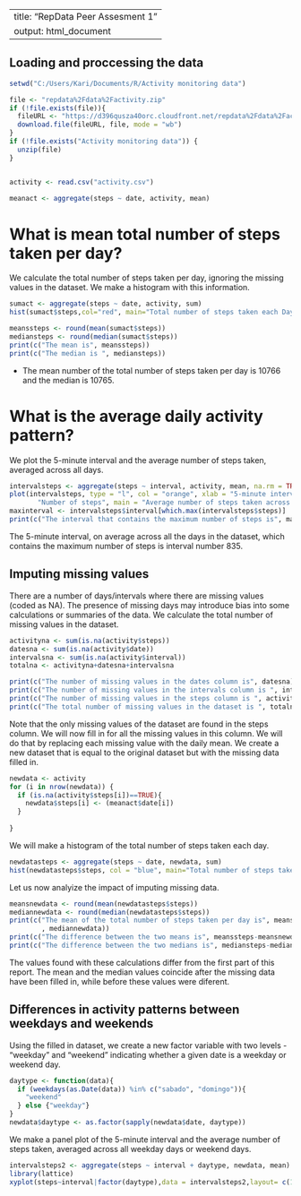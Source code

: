 
---
title: "RepData Peer Assesment 1"
output: html_document
---

## Loading and proccessing the data
```{r}
setwd("C:/Users/Kari/Documents/R/Activity monitoring data")

file <- "repdata%2Fdata%2Factivity.zip"
if (!file.exists(file)){
  fileURL <- "https://d396qusza40orc.cloudfront.net/repdata%2Fdata%2Factivity.zip"
  download.file(fileURL, file, mode = "wb")
}  
if (!file.exists("Activity monitoring data")) { 
  unzip(file) 
}


activity <- read.csv("activity.csv")

meanact <- aggregate(steps ~ date, activity, mean)
```

# What is mean total number of steps taken per day?
We calculate the total number of steps taken per day, ignoring the missing values in the dataset. 
We make a histogram with this information.

```{r}
sumact <- aggregate(steps ~ date, activity, sum)
hist(sumact$steps,col="red", main="Total number of steps taken each Day", xlab="Number of Steps")

meanssteps <- round(mean(sumact$steps))
mediansteps <- round(median(sumact$steps))
print(c("The mean is", meanssteps))
print(c("The median is ", mediansteps))
```
* The mean number of the total number of steps taken per day is 10766 and the median is 10765.


# What is the average daily activity pattern?
 
We plot the 5-minute interval and the average number of steps taken, averaged across all days.
```{r}
intervalsteps <- aggregate(steps ~ interval, activity, mean, na.rm = TRUE)
plot(intervalsteps, type = "l", col = "orange", xlab = "5-minute interval", ylab = 
       "Number of steps", main = "Average number of steps taken across all days")
maxinterval <- intervalsteps$interval[which.max(intervalsteps$steps)]
print(c("The interval that contains the maximum number of steps is", maxinterval))
```
The 5-minute interval, on average across all the days in the dataset, which contains the maximum number of steps is interval number 835.

## Imputing missing values

There are a number of days/intervals where there are missing values (coded as NA). The presence of missing days may introduce bias into some calculations or summaries of the data.
We calculate the total number of missing values in the dataset.

```{r}
activityna <- sum(is.na(activity$steps))
datesna <- sum(is.na(activity$date))
intervalsna <- sum(is.na(activity$interval))
totalna <- activityna+datesna+intervalsna

print(c("The number of missing values in the dates column is", datesna))
print(c("The number of missing values in the intervals column is ", intervalsna))
print(c("The number of missing values in the steps column is ", activityna))
print(c("The total number of missing values in the dataset is ", totalna))
```
Note that the only missing values of the dataset are found in the steps column. We will now fill in for all the missing values in this column. We will do that by replacing each missing value with the daily mean. We create a new dataset that is equal to the original dataset but with the missing data filled in.

```{r}
newdata <- activity
for (i in nrow(newdata)) {
  if (is.na(activity$steps[i])==TRUE){
    newdata$steps[i] <- (meanact$date[i])
  }
  
}
```

We will make a histogram of the total number of steps taken each day.
```{r}
newdatasteps <- aggregate(steps ~ date, newdata, sum)
hist(newdatasteps$steps, col = "blue", main="Total number of steps taken each Day", xlab="Number of Steps")
```

Let us now analyize the impact of imputing missing data.
```{r}
meansnewdata <- round(mean(newdatasteps$steps))
mediannewdata <- round(median(newdatasteps$steps))
print(c("The mean of the total number of steps taken per day is", meansnewdata, "The median is "
        , mediannewdata))
print(c("The difference between the two means is", meanssteps-meansnewdata))
print(c("The difference between the two medians is", mediansteps-mediannewdata))
```
The values found with these calculations differ from the first part of this report. The mean and the median values coincide after the missing data have been filled in, while before these values were diferent. 

## Differences in activity patterns between weekdays and weekends

Using the filled in dataset, we create a new factor variable with two levels - "weekday" and "weekend" indicating whether a given date is a weekday or weekend day.

```{r}
daytype <- function(data){
  if (weekdays(as.Date(data)) %in% c("sabado", "domingo")){
    "weekend"
  } else {"weekday"}
}
newdata$daytype <- as.factor(sapply(newdata$date, daytype))
```


We make a panel plot of the 5-minute interval and the average number of steps taken, averaged across all weekday days or weekend days.
```{r}
intervalsteps2 <- aggregate(steps ~ interval + daytype, newdata, mean)
library(lattice)
xyplot(steps~interval|factor(daytype),data = intervalsteps2,layout= c(1,2),type="l")
```

